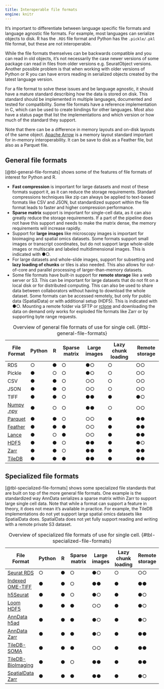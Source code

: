 ```yaml
---
title: Interoperable file formats
engine: knitr
---
```


It's important to differentiate between language specific file formats and language agnostic file formats. For example, most languages can serialize objects to disk. R has the `.RDS` file format and Python has the `.pickle/.pkl` file format, but these are not interoperable.

While the file formats themselves can be backwards compatible and you can read in old objects, it's not necessarily the case newer versions of some package can read in files from older versions e.g. SeuratObject versions. Another possible problem is that when working with older versions of Python or R you can have errors reading in serialized objects created by the latest language version.

For a file format to solve these issues and be language agnostic, it should have a mature standard describing how the data is stored on disk. This standard should be implemented in multiple languages, documented and tested for compatibility. Some file formats have a reference implementation in C, which can be used to create bindings for other languages. Most also have a status page that list the implementations and which version or how much of the standard they support.

Note that there can be a difference in memory layouts and on-disk layouts of the same object. [Apache Arrow](https://arrow.apache.org/docs/index.html) is a memory layout standard important for in-memory interoperability. It can be save to disk as a Feather file, but also as a Parquet file.

## General file formats

[@tbl-general-file-formats] shows some of the features of file formats of interest for Python and R.

- **Fast compression** is important for large datasets and most of these formats support it, as it can reduce the storage requirements. Standard compressions techniques like zip can always be applied to text-based formats like CSV and JSON, but standardized support within the file format leads to faster and higher compression performance.
- **Sparse matrix** support is important for single-cell data, as it can also greatly reduce the storage requirements. If a part of the pipeline does not have this support and needs to make the matrix dense, the memory requirements will increase rapidly. 
- Support for **large images** like microscopy images is important for bioimaging and spatial omics datasets. Some formats support small images or transcript coordinates, but do not support large whole-slide images or multiscale and labeled multidimensional images. This is indicated with ●○.
- For large datasets and whole-slide images, support for subsetting and **lazy loading of chunks** or tiles is also needed. This also allows for out-of-core and parallel processing of larger-than-memory datasets.
- Some file formats have built-in support for **remote storage** like a web server or S3. This can be important for large datasets that do not fit on a local disk or for distributed computing. This can also be used to share data between collaborators without having to download the whole dataset. Some formats can be accessed remotely, but only for public data (SpatialData) or with additional setup (HDF5). This is indicated with ●○. Mounting a remote folder via SFTP or [rclone](https://rclone.org) and downloading the data on demand only works for exploded file formats like Zarr or by supporting byte range requests.

| File Format | Python | R | Sparse matrix | Large images | Lazy chunk loading | Remote storage |
|-------------|--------|---|---------------|-------------|--------------------|----------------|
| RDS         | ○     | ●|    ○       | ●○          | ○                      | ○○ |
| Pickle      | ●     | ○|    ○       | ●○          | ○                      | ○○ |
| CSV         | ●     | ●|    ○       | ○○          | ○                      | ○○ |
| JSON        | ●     | ●|    ○       | ○○          | ○                      | ○○ |
| TIFF        | ●     | ●|    ○       | ●●          | ●                      | ●○ |
| [Numpy .npy](https://numpy.org/doc/stable/reference/generated/numpy.lib.format.html#module-numpy.lib.format) | ●                | ○ |  ○    | ●●          | ○                      | ○○ |
| [Parquet](https://parquet.apache.org/) | ● | ● | ○ | ○○ | ● | ●● |
| [Feather](https://arrow.apache.org/docs/python/feather.html) | ● | ● | ● | ○○ | ● | ●● |
| [Lance](https://github.com/lancedb/lance) | ● | ○ | ● | ○○ | ● | ●●
| [HDF5](https://www.hdfgroup.org/) | ● | ● | ○ | ●● | ● | ●○ |
| [Zarr](https://zarr.readthedocs.io/en/stable/) | ● | ● | ○ | ●● | ● | ●● |
| [TileDB](https://tiledb.io/) | ● | ● | ● | ●● | ● | ●● |

: Overview of general file formats of use for single cell. {#tbl-general-file-formats}

## Specialized file formats

[@tbl-specialized-file-formats] shows some specialized file standards that are built on top of the more general file formats. One example is the standardized way AnnData serializes a sparse matrix within Zarr to support large single cell data. 
Note that while a format can support a feature in theory, it does not mean it's available in practice. For example, the TileDB implementations do not yet support large spatial omics datasets like SpatialData does. SpatialData does not yet fully support reading and writing with a remote private S3 dataset. 

| File Format | Python | R | Sparse matrix | Large images | Lazy chunk loading | Remote storage |
|-------------|--------|---|---------------|-------------|--------------------|----------------|
| [Seurat RDS](https://satijalab.org/seurat/) | ○ | ● | ○ | ●○ | ○ | ○○
| [Indexed OME-TIFF](http://viv.gehlenborglab.org/#data-preparation) | ● | ● | ○ | ●● | ● | ●● |
| [h5Seurat](https://mojaveazure.github.io/seurat-disk/index.html) | ● | ● | ○ | ●○ | ● | ●○ |
| [Loom HDF5](https://loompy.org/) | ● | ● | ● | ○○ | ● | ●○ |
| [AnnData h5ad](https://anndata.readthedocs.io/en/latest/anndata.zarr.html) | ● | ● | ● | ●○ | ● | ●○ |
| [AnnData Zarr](https://anndata.readthedocs.io/en/latest/anndata.zarr.html) | ● | ● | ● | ●○ | ● | ●● |
| [TileDB-SOMA](https://tiledb.com/open-source/life-sciences) | ● | ● | ● | ○○ | ● | ●● |
| [TileDB-BioImaging](https://tiledb.com/open-source/life-sciences) | ● | ● | ○ | ●● | ● | ●● |
| [SpatialData Zarr](https://spatialdata.scverse.org/en/stable/) | ● | ● | ● | ●● | ● | ●○ |

: Overview of specialized file formats of use for single cell. {#tbl-specialized-file-formats}